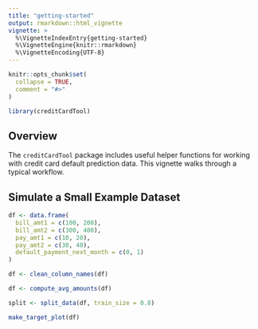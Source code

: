 ```yaml
---
title: "getting-started"
output: rmarkdown::html_vignette
vignette: >
  %\VignetteIndexEntry{getting-started}
  %\VignetteEngine{knitr::rmarkdown}
  %\VignetteEncoding{UTF-8}
---
```


```r
knitr::opts_chunk$set(
  collapse = TRUE,
  comment = "#>"
)
```

```r
library(creditCardTool)
```

## Overview

The `creditCardTool` package includes useful helper functions for working with credit card default prediction data. This vignette walks through a typical workflow.

## Simulate a Small Example Dataset

```r
df <- data.frame(
  bill_amt1 = c(100, 200),
  bill_amt2 = c(300, 400),
  pay_amt1 = c(10, 20),
  pay_amt2 = c(30, 40),
  default_payment_next_month = c(0, 1)
)

df <- clean_column_names(df)

df <- compute_avg_amounts(df)

split <- split_data(df, train_size = 0.8)

make_target_plot(df)
```



